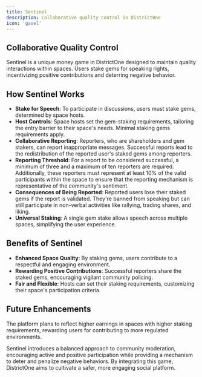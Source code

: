 ```yaml
---
title: Sentinel
description: Collaborative quality control in DistrictOne
icon: 'gavel'
---
```


## Collaborative Quality Control
Sentinel is a unique money game in DistrictOne designed to maintain quality interactions within spaces. Users stake gems for speaking rights, incentivizing positive contributions and deterring negative behavior.

## How Sentinel Works
- **Stake for Speech**: To participate in discussions, users must stake gems, determined by space hosts.
- **Host Controls**: Space hosts set the gem-staking requirements, tailoring the entry barrier to their space's needs. Minimal staking gems requirements apply.
- **Collaborative Reporting**:  Reporters, who are shareholders and gem stakers, can report inappropriate messages. Successful reports lead to the redistribution of the reported user's staked gems among reporters.
- **Reporting Threshold**: For a report to be considered successful, a minimum of three and a maximum of ten reporters are required. Additionally, these reporters must represent at least 10% of the valid participants within the space to ensure that the reporting mechanism is representative of the community's sentiment.
- **Consequences of Being Reported**: Reported users lose their staked gems if the report is validated. They're banned from speaking but can still participate in non-verbal activities like rallying, trading shares, and liking.
- **Universal Staking**: A single gem stake allows speech across multiple spaces, simplifying the user experience.

## Benefits of Sentinel
- **Enhanced Space Quality**: By staking gems, users contribute to a respectful and engaging environment.
- **Rewarding Positive Contributions**: Successful reporters share the staked gems, encouraging vigilant community policing.
- **Fair and Flexible**: Hosts can set their staking requirements, customizing their space's participation criteria.

## Future Enhancements
The platform plans to reflect higher earnings in spaces with higher staking requirements, rewarding users for contributing to more regulated environments.

Sentinel introduces a balanced approach to community moderation, encouraging active and positive participation while providing a mechanism to deter and penalize negative behaviors. By integrating this game, DistrictOne aims to cultivate a safer, more engaging social platform.
